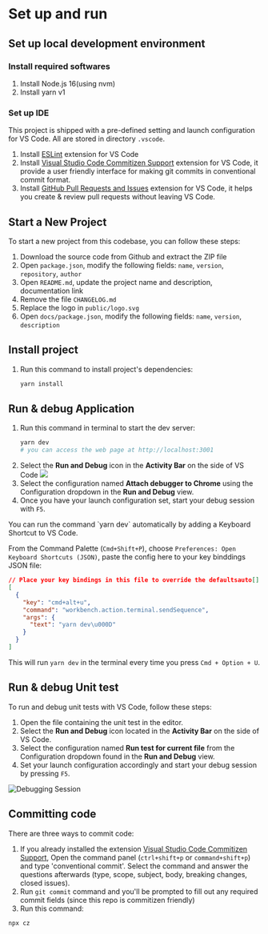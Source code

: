 
# Set up and run

## Set up local development environment

### Install required softwares

1. Install Node.js 16(using nvm)
1. Install yarn v1


### Set up IDE

This project is shipped with a pre-defined setting and
launch configuration for VS Code. All are stored in directory `.vscode`.

1. Install [ESLint](https://marketplace.visualstudio.com/items?itemName=dbaeumer.vscode-eslint) extension for VS Code
1. Install [Visual Studio Code Commitizen Support](https://marketplace.visualstudio.com/items?itemName=KnisterPeter.vscode-commitizen)
extension for VS Code, it provide a user friendly interface for
making git commits in conventional commit format.
1. Install [GitHub Pull Requests and Issues](https://marketplace.visualstudio.com/items?itemName=GitHub.vscode-pull-request-github)
extension for VS Code, it helps you create & review pull requests
without leaving VS Code.


## Start a New Project

To start a new project from this codebase, you can follow these steps:
1. Download the source code from Github and extract the ZIP file
2. Open `package.json`, modify the following fields: `name`, `version`,
`repository`, `author`
3. Open `README.md`, update the project name and description,
documentation link
4. Remove the file `CHANGELOG.md`
5. Replace the logo in `public/logo.svg`
6. Open `docs/package.json`, modify the following fields: `name`,
`version`, `description`


## Install project

1. Run this command to install project's dependencies:
    ```bash
    yarn install
    ```


## Run & debug Application

1. Run this command in terminal to start the dev server:
    ```bash
    yarn dev
    # you can access the web page at http://localhost:3001
    ```
1. Select the **Run and Debug** icon in the **Activity Bar** on the side
 of VS Code
    ![](https://code.visualstudio.com/assets/docs/editor/debugging/run.png)
1. Select the configuration named **Attach debugger to Chrome** using
the Configuration dropdown in the **Run and Debug** view.
1. Once you have your launch configuration set, start your debug session
 with `F5`.

<Callout type="info" emoji="ℹ️">
You can run the command `yarn dev` automatically by adding
a Keyboard Shortcut to VS Code.

From the Command Palette (`Cmd+Shift+P`), choose `Preferences: Open Keyboard Shortcuts (JSON)`,
paste the config here to your key binddings JSON file:

```json
// Place your key bindings in this file to override the defaultsauto[]
[
  {
    "key": "cmd+alt+u",
    "command": "workbench.action.terminal.sendSequence",
    "args": {
      "text": "yarn dev\u000D"
    }
  }
]
```
This will run `yarn dev` in the terminal every time you press `Cmd + Option + U`.
</Callout>


## Run & debug Unit test

To run and debug unit tests with VS Code, follow these steps:

1. Open the file containing the unit test in the editor.
2. Select the **Run and Debug** icon located in the
**Activity Bar** on the side of VS Code.
3. Select the configuration named **Run test for current file**
from the Configuration dropdown found in the **Run and Debug** view.
4. Set your launch configuration accordingly and
start your debug session by pressing `F5`.

![Debugging Session](https://code.visualstudio.com/assets/docs/editor/debugging/debug-session.png)


## Committing code

There are three ways to commit code:
1. If you already installed the extension [Visual Studio Code Commitizen Support](https://marketplace.visualstudio.com/items?itemName=KnisterPeter.vscode-commitizen),
Open the command panel (`ctrl+shift+p` or `command+shift+p`) and type 'conventional commit'.
Select the command and answer the questions afterwards (type, scope, subject, body, breaking changes, closed issues).
1. Run `git commit` command and you'll be prompted to fill out
any required commit fields (since this repo is commitizen friendly)
1. Run this command:
  ```bash
  npx cz
  ```


